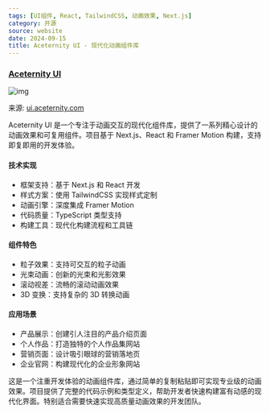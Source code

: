```yaml
---
tags: [UI组件, React, TailwindCSS, 动画效果, Next.js]
category: 开源
source: website
date: 2024-09-15
title: Aceternity UI - 现代化动画组件库
---
```


### [Aceternity UI](https://ui.aceternity.com/)

![img](https://img.mengpeng.tech/i/2024/12/05/67513726d7230.webp)

来源: [ui.aceternity.com](https://ui.aceternity.com/)

Aceternity UI 是一个专注于动画交互的现代化组件库，提供了一系列精心设计的动画效果和可复用组件。项目基于 Next.js、React 和 Framer Motion 构建，支持即复即用的开发体验。

#### 技术实现

-   框架支持：基于 Next.js 和 React 开发
-   样式方案：使用 TailwindCSS 实现样式定制
-   动画引擎：深度集成 Framer Motion
-   代码质量：TypeScript 类型支持
-   构建工具：现代化构建流程和工具链

#### 组件特色

-   粒子效果：支持可交互的粒子动画
-   光束动画：创新的光束和光影效果
-   滚动视差：流畅的滚动动画效果
-   3D 变换：支持复杂的 3D 转换动画

#### 应用场景

-   产品展示：创建引人注目的产品介绍页面
-   个人作品：打造独特的个人作品集网站
-   营销页面：设计吸引眼球的营销落地页
-   企业官网：构建现代化的企业形象网站

这是一个注重开发体验的动画组件库，通过简单的复制粘贴即可实现专业级的动画效果。项目提供了完整的代码示例和类型定义，帮助开发者快速构建富有动感的现代化界面。特别适合需要快速实现高质量动画效果的开发团队。
